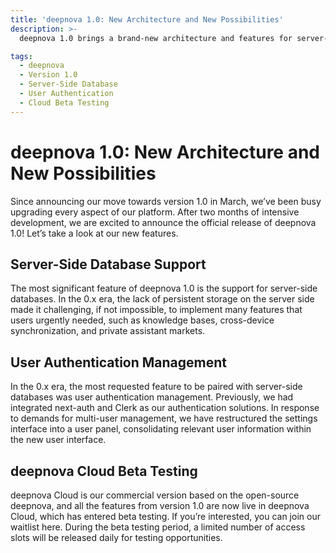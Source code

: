 ```yaml
---
title: 'deepnova 1.0: New Architecture and New Possibilities'
description: >-
  deepnova 1.0 brings a brand-new architecture and features for server-side databases and user authentication management, opening up new possibilities. On this basis, deepnova Cloud has entered beta testing.

tags:
  - deepnova
  - Version 1.0
  - Server-Side Database
  - User Authentication
  - Cloud Beta Testing
---
```


# deepnova 1.0: New Architecture and New Possibilities

Since announcing our move towards version 1.0 in March, we’ve been busy upgrading every aspect of our platform. After two months of intensive development, we are excited to announce the official release of deepnova 1.0! Let’s take a look at our new features.

## Server-Side Database Support

The most significant feature of deepnova 1.0 is the support for server-side databases. In the 0.x era, the lack of persistent storage on the server side made it challenging, if not impossible, to implement many features that users urgently needed, such as knowledge bases, cross-device synchronization, and private assistant markets.

## User Authentication Management

In the 0.x era, the most requested feature to be paired with server-side databases was user authentication management. Previously, we had integrated next-auth and Clerk as our authentication solutions. In response to demands for multi-user management, we have restructured the settings interface into a user panel, consolidating relevant user information within the new user interface.

## deepnova Cloud Beta Testing

deepnova Cloud is our commercial version based on the open-source deepnova, and all the features from version 1.0 are now live in deepnova Cloud, which has entered beta testing. If you’re interested, you can join our waitlist here. During the beta testing period, a limited number of access slots will be released daily for testing opportunities.
